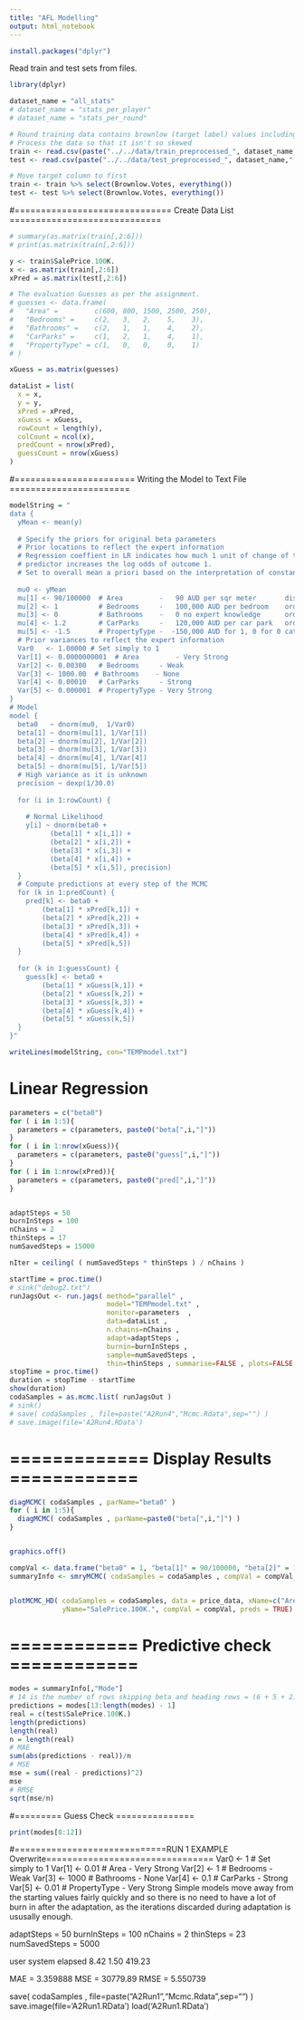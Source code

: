 ```yaml
---
title: "AFL Modelling"
output: html_notebook
---
```


```r
install.packages("dplyr")
```


Read train and test sets from files.
```r
library(dplyr)

dataset_name = "all_stats"
# dataset_name = "stats_per_player"
# dataset_name = "stats_per_round"

# Round training data contains brownlow (target label) values including 3.
# Process the data so that it isn't so skewed
train <- read.csv(paste("../../data/train_preprocessed_", dataset_name,".csv"))
test <- read.csv(paste("../../data/test_preprocessed_", dataset_name,".csv"))

# Move target column to first
train <- train %>% select(Brownlow.Votes, everything())
test <- test %>% select(Brownlow.Votes, everything())
```

#============================== Create Data List =============================
```r
# summary(as.matrix(train[,2:6]))
# print(as.matrix(train[,2:6]))

y <- train$SalePrice.100K.
x <- as.matrix(train[,2:6])
xPred = as.matrix(test[,2:6])

# The evaluation Guesses as per the assignment.
# guesses <- data.frame(
#   "Area" =         c(600, 800, 1500, 2500, 250), 
#   "Bedrooms" =     c(2,   3,   2,    5,    3),
#   "Bathrooms" =    c(2,   1,   1,    4,    2),
#   "CarParks" =     c(1,   2,   1,    4,    1),
#   "PropertyType" = c(1,   0,   0,    0,    1)
# )

xGuess = as.matrix(guesses)

dataList = list(
  x = x,
  y = y,
  xPred = xPred,
  xGuess = xGuess,
  rowCount = length(y),
  colCount = ncol(x), 
  predCount = nrow(xPred),
  guessCount = nrow(xGuess)
)
```


#======================= Writing the Model to Text File =======================
```r
modelString = "
data {
  yMean <- mean(y)
 
  # Specify the priors for original beta parameters
  # Prior locations to reflect the expert information
  # Regression coeffient in LR indicates how much 1 unit of change of the 
  # predictor increases the log odds of outcome 1.
  # Set to overall mean a priori based on the interpretation of constant term in regression
  
  mu0 <- yMean 
  mu[1] <- 90/100000  # Area         -   90 AUD per sqr meter       discrete
  mu[2] <- 1          # Bedrooms     -   100,000 AUD per bedroom    ordinal variable
  mu[3] <- 0          # Bathrooms    -   0 no expert knowledge      ordinal variable
  mu[4] <- 1.2        # CarParks     -   120,000 AUD per car park   ordinal variable
  mu[5] <- -1.5       # PropertyType -  -150,000 AUD for 1, 0 for 0 categorical
  # Prior variances to reflect the expert information
  Var0   <- 1.00000 # Set simply to 1
  Var[1] <- 0.0000000001  # Area         - Very Strong
  Var[2] <- 0.00300   # Bedrooms     - Weak
  Var[3] <- 1000.00  # Bathrooms    - None
  Var[4] <- 0.00010   # CarParks     - Strong
  Var[5] <- 0.000001  # PropertyType - Very Strong
}
# Model
model {
  beta0   ~ dnorm(mu0,  1/Var0)  
  beta[1] ~ dnorm(mu[1], 1/Var[1])
  beta[2] ~ dnorm(mu[2], 1/Var[2])
  beta[3] ~ dnorm(mu[3], 1/Var[3])
  beta[4] ~ dnorm(mu[4], 1/Var[4])
  beta[5] ~ dnorm(mu[5], 1/Var[5])
  # High variance as it is unknown
  precision ~ dexp(1/30.0) 
  
  for (i in 1:rowCount) {
  
    # Normal Likelihood
    y[i] ~ dnorm(beta0 + 
          (beta[1] * x[i,1]) +
          (beta[2] * x[i,2]) +
          (beta[3] * x[i,3]) +
          (beta[4] * x[i,4]) +
          (beta[5] * x[i,5]), precision)
  }
  # Compute predictions at every step of the MCMC
  for (k in 1:predCount) {
    pred[k] <- beta0 + 
        (beta[1] * xPred[k,1]) + 
        (beta[2] * xPred[k,2]) + 
        (beta[3] * xPred[k,3]) + 
        (beta[4] * xPred[k,4]) +
        (beta[5] * xPred[k,5])
  }
  
  for (k in 1:guessCount) {
    guess[k] <- beta0 + 
        (beta[1] * xGuess[k,1]) + 
        (beta[2] * xGuess[k,2]) + 
        (beta[3] * xGuess[k,3]) + 
        (beta[4] * xGuess[k,4]) +
        (beta[5] * xGuess[k,5])
  }
}"

writeLines(modelString, con="TEMPmodel.txt")
```

# Linear Regression
```r
parameters = c("beta0")
for ( i in 1:5){
  parameters = c(parameters, paste0("beta[",i,"]"))
}
for ( i in 1:nrow(xGuess)){
  parameters = c(parameters, paste0("guess[",i,"]"))
}
for ( i in 1:nrow(xPred)){
  parameters = c(parameters, paste0("pred[",i,"]"))
}


adaptSteps = 50
burnInSteps = 100
nChains = 2
thinSteps = 17
numSavedSteps = 15000

nIter = ceiling( ( numSavedSteps * thinSteps ) / nChains )

startTime = proc.time()
# sink("debug2.txt")
runJagsOut <- run.jags( method="parallel" ,
                        model="TEMPmodel.txt" ,
                        monitor=parameters  ,
                        data=dataList ,
                        n.chains=nChains ,
                        adapt=adaptSteps ,
                        burnin=burnInSteps ,
                        sample=numSavedSteps ,
                        thin=thinSteps , summarise=FALSE , plots=FALSE )
stopTime = proc.time()
duration = stopTime - startTime
show(duration)
codaSamples = as.mcmc.list( runJagsOut )
# sink()
# save( codaSamples , file=paste("A2Run4","Mcmc.Rdata",sep="") )
# save.image(file='A2Run4.RData')
```

# ============= Display Results ============
```r
diagMCMC( codaSamples , parName="beta0" )
for ( i in 1:5){
  diagMCMC( codaSamples , parName=paste0("beta[",i,"]") )
}


graphics.off()

compVal <- data.frame("beta0" = 1, "beta[1]" = 90/100000, "beta[2]" = 1, "beta[3]" = 2, "beta[4]" =  1.2, "beta[5]" =  -1.5, check.names=FALSE)
summaryInfo <- smryMCMC( codaSamples = codaSamples , compVal = compVal, saveName="SummaryInfo" )


plotMCMC_HD( codaSamples = codaSamples, data = price_data, xName=c("Area","Bedrooms","Bathrooms","CarParks", "PropertyType") ,
             yName="SalePrice.100K.", compVal = compVal, preds = TRUE)
```

# ============ Predictive check ============
```r
modes = summaryInfo[,"Mode"]
# 14 is the number of rows skipping beta and heading rows = (6 + 5 + 2)
predictions = modes[13:length(modes) - 1]
real = c(test$SalePrice.100K.)
length(predictions)
length(real)
n = length(real)
# MAE
sum(abs(predictions - real))/n
# MSE
mse = sum((real - predictions)^2)
mse
# RMSE
sqrt(mse/n)
```


#========= Guess Check ===============
```r
print(modes[8:12])
```

#=============================RUN 1 EXAMPLE Overwrite================================
Var0 <- 1 # Set simply to 1
Var[1] <- 0.01  # Area         - Very Strong
Var[2] <- 1   # Bedrooms     - Weak
Var[3] <- 1000  # Bathrooms    - None
Var[4] <- 0.1   # CarParks     - Strong
Var[5] <- 0.01  # PropertyType - Very Strong
Simple models move away from the starting values fairly quickly and so there 
is no need to have a lot of burn in after the adaptation, as the iterations discarded during adaptation is ususally enough.

adaptSteps = 50
burnInSteps = 100
nChains = 2
thinSteps = 23
numSavedSteps = 5000

user  system elapsed 
8.42    1.50  419.23 

MAE = 3.359888
MSE = 30779.89
RMSE = 5.550739

save( codaSamples , file=paste("A2Run1","Mcmc.Rdata",sep="") )
save.image(file='A2Run1.RData')
load('A2Run1.RData')
